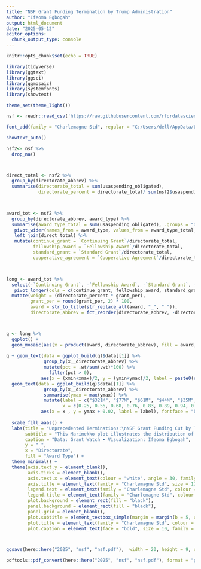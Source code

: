 ```yaml
---
title: "NSF Grant Funding Termination by Trump Administration"
author: "Ifeoma Egbogah"
output: html_document
date: "2025-05-12"
editor_options: 
  chunk_output_type: console
---
```


```r
knitr::opts_chunk$set(echo = TRUE)
```


```r

library(tidyverse)
library(ggtext)
library(ggsci)
library(ggmosaic)
library(systemfonts)
library(showtext)

theme_set(theme_light())

nsf <- readr::read_csv('https://raw.githubusercontent.com/rfordatascience/tidytuesday/main/data/2025/2025-05-06/nsf_terminations.csv') %>%   mutate(org_city = str_to_title(org_city))

font_add(family = "Charlemagne Std", regular = "C:/Users/dell/AppData/Local/Microsoft/Windows/Fonts/CharlemagneStd-Bold.otf", bold = "C:/Users/dell/AppData/Local/Microsoft/Windows/Fonts/CharlemagneStd-Bold.otf")

showtext_auto()


```


```r


nsf2<- nsf %>% 
  drop_na()



direct_total <- nsf2 %>% 
  group_by(directorate_abbrev) %>% 
  summarise(directorate_total = sum(usaspending_obligated),
            directorate_percent = directorate_total/ sum(nsf2$usaspending_obligated, na.rm = TRUE), .groups = "drop") 



award_tot <- nsf2 %>% 
  group_by(directorate_abbrev, award_type) %>% 
  summarise(award_type_total = sum(usaspending_obligated), .groups = "drop") %>% 
   pivot_wider(names_from = award_type, values_from = award_type_total, values_fill = 0) %>% 
   left_join(direct_total) %>% 
   mutate(continue_grant = `Continuing Grant`/directorate_total,
          fellowship_award = `Fellowship Award`/directorate_total,
          standard_grant = `Standard Grant`/directorate_total,
          cooperative_agreement = `Cooperative Agreement`/directorate_total)



long <- award_tot %>% 
  select(-`Continuing Grant`, -`Fellowship Award`, -`Standard Grant`, -`Cooperative Agreement`) %>% 
   pivot_longer(cols = c(continue_grant, fellowship_award, standard_grant, cooperative_agreement), names_to = "award", values_to = "grant_per") %>% 
  mutate(weight = (directorate_percent * grant_per),
         grant_per = round(grant_per, 2) * 100,
         award = str_to_title(str_replace_all(award, "_", " ")),
         directorate_abbrev = fct_reorder(directorate_abbrev, -directorate_total)) 



q <- long %>% 
  ggplot() +
  geom_mosaic(aes(x = product(award, directorate_abbrev), fill = award, weight = weight), offset = 0.004) 
  
q + geom_text(data = ggplot_build(q)$data[[1]] %>% 
              group_by(x__directorate_abbrev) %>% 
              mutate(pct = .wt/sum(.wt)*100) %>% 
                filter(pct > 0),
             aes(x = (xmin+xmax)/2, y = (ymin+ymax)/2, label = paste0(round(pct), "%")), fontface = "bold", size = 4, colour = "white") +
  geom_text(data = ggplot_build(q)$data[[1]] %>%
              group_by(x__directorate_abbrev) %>%
              summarise(ymax = max(ymax)) %>%
              mutate(label = c("$321M", "$77M", "$61M", "$44M", "$35M", "$33M", "$27M", "$6M", "$4M"),
                     x = c(0.25, 0.56, 0.68, 0.76, 0.83, 0.89, 0.94, 0.974, 0.995)),
             aes(x = x , y = ymax + 0.02, label = label), fontface = "bold", size = 3.3, nudge_x = 0.01, colour = "white") +
  
  scale_fill_aaas() +
  labs(title = "Unprecedented Terminations:\nNSF Grant Funding Cut by Trump Administration in 2025",
       subtitle = "This Marimekko plot illustrates the distribution of NSF grants—by award type and directorate—that were committed but later terminated in April 2025 under the Trump administration.  The width of each bar represents the total funding commitment made by NSF, with values ranging from $4M to $321M across directorates. Many of these projects had already commenced as early as 2021. <b><span style='color:#C77CFF'>Standard Grants</span></b> dominate across all directorates, accounting for the bulk of terminations. <b><span style='color:blue'>Continue Grants</span></b> saw significant cancellations in EDU and GEO. <b><span style='color:red'>Cooperative Agreements</span></b> were particularly targeted in TIP and CISE. <b><span style='color:green'>Fellowship Awards</span></b>, though small in dollar terms, were eliminated entirely in several directorates.",
       caption = "Data: Grant Watch • Visualization: Ifeoma Egbogah",
       y = " ",
       x = "Directorate",
       fill = "Award Type") +
  theme_minimal() +
  theme(axis.text.y = element_blank(),
        axis.ticks = element_blank(),
        axis.text.x = element_text(colour = "white", angle = 30, family = "Charlemagne Std", size = 12),
        axis.title = element_text(family = "Charlemagne Std", size = 12, colour = "white", face = "bold"),
        legend.text = element_text(family = "Charlemagne Std", colour = "white", size = 10),
        legend.title = element_text(family = "Charlemagne Std", colour = "white", face = "bold", size = 12),
        plot.background = element_rect(fill = "black"),
        panel.background = element_rect(fill = "black"),
        panel.grid = element_blank(),
        plot.subtitle = element_textbox_simple(margin = margin(b = 5, unit = "mm"), colour = "white", face = "italic", size = 13),
        plot.title = element_text(family = "Charlemagne Std", colour = "white", face = "bold", ,hjust = 0.5, size = 25, margin = margin(b = 5, unit = "mm")),
        plot.caption = element_text(face = "bold", size = 10, family = "Charlemagne Std", colour = "white", hjust = 1.15))




```


```r
ggsave(here::here("2025", "nsf", "nsf.pdf"),  width = 20, height = 9, units = "in", device = cairo_pdf)

pdftools::pdf_convert(here::here("2025", "nsf", "nsf.pdf"), format = "png", dpi = 320)


```



